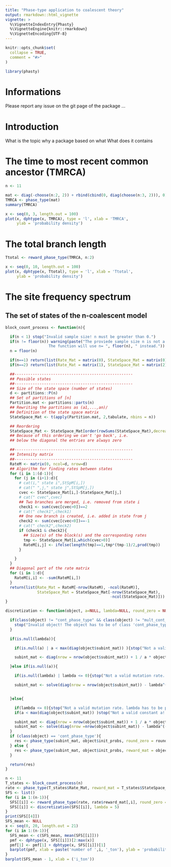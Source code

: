 ```yaml
---
title: "Phase-type application to coalescent theory"
output: rmarkdown::html_vignette
vignette: >
  %\VignetteIndexEntry{Phasty}
  %\VignetteEngine{knitr::rmarkdown}
  %\VignetteEncoding{UTF-8}
---
```


```r
knitr::opts_chunk$set(
  collapse = TRUE,
  comment = "#>"
)
```

```r
library(phasty)
```

# Informations

Please report any issue on the git page of the package ...

# Introduction

What is the topic
why a package 
based on what
What does it contains

# The time to most recent common ancestor (TMRCA)


```r

n <- 11

mat <- diag(-choose(n:2, 2)) + rbind(cbind(0, diag(choose(n:3, 2))), 0)
TMRCA <- phase_type(mat)
summary(TMRCA)

x <- seq(0, 3, length.out = 100)
plot(x, dphtype(x, TMRCA), type = 'l', xlab = 'TMRCA',
     ylab = 'probability density')
```
# The total branch length

```r

Ttotal <- reward_phase_type(TMRCA, n:2)

x <- seq(0, 10, length.out = 100)
plot(x, dphtype(x, Ttotal), type = 'l', xlab = 'Ttotal',
     ylab = 'probability density')
```

# The site frequency spectrum

## The set of states of the n-coalescent model

```r
block_count_process <- function(n){

  if(n < 1) stop("Invalid sample size! n must be greater than 0.")
  if(n != floor(n)) warning(paste("The proviede sample size n is not a natural number.\n
                   The function will use n= ", floor(n), " instead."))
  n = floor(n)

  if(n==1) return(list(Rate_Mat = matrix(0), StateSpace_Mat = matrix(0)))
  if(n==2) return(list(Rate_Mat = matrix(1), StateSpace_Mat = matrix(2)))

  ##----------------------------------------------------
  ## Possible states
  ##----------------------------------------------------
  ## Size of the state space (number of states)
  d <- partitions::P(n)
  ## Set of partitions of [n]
  Partition.mat <- partitions::parts(n)
  ## Rewriting the partitions as (a1,...,an)/
  ## Definition of the state space matrix
  StateSpace_Mat <- t(apply(Partition.mat, 2,tabulate, nbins = n))

  ## Reordering
  StateSpace_Mat <- StateSpace_Mat[order(rowSums(StateSpace_Mat),decreasing=TRUE),]
  ## Because of this ordering we can't 'go back', i.e.
  ## below the diagonal the entries are always zero

  ##----------------------------------------------------
  ## Intensity matrix
  ##----------------------------------------------------
  RateM <- matrix(0, ncol=d, nrow=d)
  ## Algorithm for finding rates between states
  for (i in 1:(d-1)){
    for (j in (i+1):d){
      # cat(i," state i",StSpM[i,])
      # cat(" ",j," state j",StSpM[j,])
      cvec <- StateSpace_Mat[i,]-StateSpace_Mat[j,]
      # cat(" cvec",cvec)
      ## Two branches are merged, i.e. removed from state i
      check1 <- sum(cvec[cvec>0])==2
      # cat(" check1",check1)
      ## One new branch is created, i.e. added in state from j
      check2 <- sum(cvec[cvec<0])==-1
      # cat(" check2",check2)
      if (check1 & check2){
        ## Size(s) of the block(s) and the corresponding rates
        tmp <- StateSpace_Mat[i,which(cvec>0)]
        RateM[i,j] <- ifelse(length(tmp)==1,tmp*(tmp-1)/2,prod(tmp))
      }

    }
  }
  ## Diagonal part of the rate matrix
  for (i in 1:d){
    RateM[i,i] <- -sum(RateM[i,])
  }
  return(list(Rate_Mat = RateM[-nrow(RateM), -ncol(RateM)],
              StateSpace_Mat = StateSpace_Mat[-nrow(StateSpace_Mat),
                                              -ncol(StateSpace_Mat)]))
}

discretization <- function(object, a=NULL, lambda=NULL, round_zero = NULL){

  if(class(object) != "cont_phase_type" && class(object) != "mult_cont_phase_type"){
    stop("Invalid object! The object has to be of class 'cont_phase_type'.")
  } 

  if(is.null(lambda)){

    if(is.null(a) | a < max(diag(object$subint_mat)) ){stop("Not a valid constant a! a has to be bigger than the maximum of all diagonal entries of the subintensity rate matrix.")}

    subint_mat <- diag(nrow = nrow(object$subint_mat)) + 1 / a * object$subint_mat

  }else if(is.null(a)){

    if(is.null(lambda) | lambda <= 0){stop("Not a valid mutation rate. lambda has to be positive.")}

    subint_mat <- solve(diag(nrow = nrow(object$subint_mat)) - lambda^(-1) * object$subint_mat)


  }else{

    if(lambda <= 0){stop("Not a valid mutation rate. lambda has to be positive.")}
    if(a < max(diag(object$subint_mat)) )stop("Not a valid constant a! a has to be bigger than the maximum of all diagonal entries of the subintensity rate matrix.")

    subint_mat <- diag(nrow = nrow(object$subint_mat)) + 1 / a * object$subint_mat
    subint_mat <- solve(diag(nrow =nrow(object$subint_mat)) - lambda^(-1) * object$subint_mat)
  }
  if (class(object) == 'cont_phase_type'){
    res <- phase_type(subint_mat, object$init_probs, round_zero = round_zero)
  } else {
    res <- phase_type(subint_mat, object$init_probs, reward_mat = object$reward_mat, round_zero = round_zero)
  }

  return(res)
}

```

```r
n <- 11
T_states <- block_count_process(n)
rate <- phase_type(T_states$Rate_Mat, reward_mat = T_states$StateSpace_Mat)
SFS <- list()
for (i in 1:(n-1)){
  SFS[[i]] <- reward_phase_type(rate, rate$reward_mat[,i], round_zero = 10)     
  SFS[[i]] <- discretization(SFS[[i]], lambda = 5)
}
print(SFS[[4]])
SFS_mean <- NULL
x <- seq(0, 20, length.out = 21)
for (i in 1:(n-1)){
  SFS_mean <- c(SFS_mean, mean(SFS[[i]]))
  pmf <- dphtype(x, SFS[[i]])[2:max(x)]
  pmf[1] <- pmf[1] + dphtype(x, SFS[[i]])[1]
  barplot(pmf, xlab = paste('number of ',i, '_ton'), ylab = 'probability mass function')
}
barplot(SFS_mean - 1, xlab = ('i_ton'))

```








